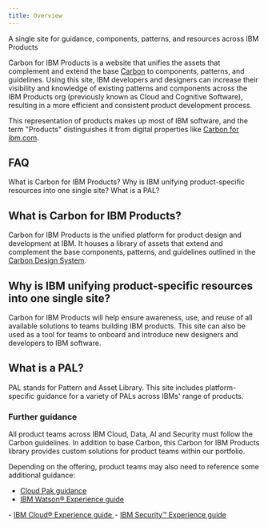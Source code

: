 ```yaml
---
title: Overview
---
```


<PageDescription>

A single site for guidance, components, patterns, and resources across IBM Products

</PageDescription>

Carbon for IBM Products is a website that unifies the assets that complement and extend the base <a href="https://www.carbondesignsystem.com">Carbon</a> to components, patterns, and guidelines. Using this site, IBM
developers and designers can increase their visibility and knowledge of existing patterns and components across the IBM
Products org (previously known as Cloud and Cognitive Software), resulting in a more efficient and consistent product
development process.

This representation of products makes up most of IBM software, and the term "Products" distinguishes it from digital properties like <a href="https://www.ibm.com/standards/carbon/</a>ibm.com.">Carbon for ibm.com</a>.

## FAQ

<AnchorLinks>
  <AnchorLink>What is Carbon for IBM Products?</AnchorLink>
  <AnchorLink>Why is IBM unifying product-specific resources into one single site?</AnchorLink>
  <AnchorLink>What is a PAL?</AnchorLink>
</AnchorLinks>

## What is Carbon for IBM Products? 

Carbon for IBM Products is the unified platform for product design and development at IBM. It houses a library of assets that extend and complement the base components, patterns, and guidelines outlined in the [Carbon Design System](https://www.carbondesignsystem.com).

## Why is IBM unifying product-specific resources into one single site? 

Carbon for IBM Products will help ensure awareness, use, and reuse of all available solutions to teams building IBM products. This site can also be used as a tool for teams to onboard and introduce new designers and developers to IBM software.

## What is a PAL? 

PAL stands for Pattern and Asset Library. This site includes platform-specific guidance for a variety of PALs across IBMs' range of products.

### Further guidance

All product teams across IBM Cloud, Data, AI and Security must follow the Carbon
guidelines. In addition to base Carbon, this Carbon for IBM Products library provides
custom solutions for product teams within our portfolio.

Depending on the offering, product teams may also need to reference some additional
guidance:
- [Cloud Pak guidance](/cloud-paks/navigation/usage/)<br />
- <a href="https://www.ibm.com/brand/systems/watson/">
  IBM Watson® Experience guide
  <Launch16 fill="#0F62FE" style="vertical-align:middle; margin: 0 2px 2px 0" />
</a>
- <a href="https://www.ibm.com/brand/systems/cloud/">
  IBM Cloud® Experience guide
  <Launch16 fill="#0F62FE" style="vertical-align:middle; margin: 0 2px 2px 0" />
</a>
- <a href="https://www.ibm.com/brand/systems/security/">
  IBM Security™ Experience guide
  <Launch16 fill="#0F62FE" style="vertical-align:middle; margin: 0 2px 2px 0" />
</a>

